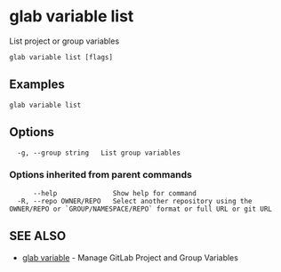 # glab variable list

List project or group variables

```
glab variable list [flags]
```

## Examples

```
glab variable list

```

## Options

```
  -g, --group string   List group variables
```

### Options inherited from parent commands

```
      --help              Show help for command
  -R, --repo OWNER/REPO   Select another repository using the OWNER/REPO or `GROUP/NAMESPACE/REPO` format or full URL or git URL
```

## SEE ALSO

- [glab variable](./) - Manage GitLab Project and Group Variables
